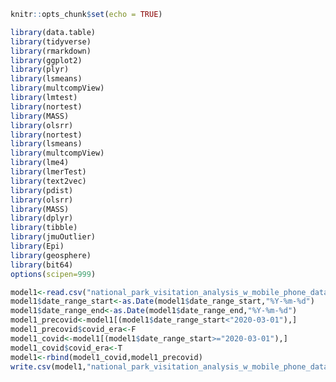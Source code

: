 ```{r setup, include=FALSE}
knitr::opts_chunk$set(echo = TRUE)
```


```{r,warning=FALSE,message=FALSE, include=FALSE}
library(data.table)
library(tidyverse)
library(rmarkdown)
library(ggplot2)
library(plyr)
library(lsmeans)
library(multcompView)
library(lmtest)
library(nortest)
library(MASS)
library(olsrr)
library(nortest)
library(lsmeans)
library(multcompView)
library(lme4)
library(lmerTest)
library(text2vec)
library(pdist)
library(olsrr)
library(MASS)
library(dplyr)
library(tibble)
library(jmuOutlier)
library(Epi)
library(geosphere)
library(bit64)
options(scipen=999)
```



```{r}
model1<-read.csv("national_park_visitation_analysis_w_mobile_phone_data/volume/data/interim/filtered_pois/filtered_pois_based_on_count/aggragated_count.csv")
model1$date_range_start<-as.Date(model1$date_range_start,"%Y-%m-%d")
model1$date_range_end<-as.Date(model1$date_range_end,"%Y-%m-%d")
model1_precovid<-model1[(model1$date_range_start<"2020-03-01"),]
model1_precovid$covid_era<-F
model1_covid<-model1[(model1$date_range_start>="2020-03-01"),]
model1_covid$covid_era<-T
model1<-rbind(model1_covid,model1_precovid)
write.csv(model1,"national_park_visitation_analysis_w_mobile_phone_data/volume/data/interim/filtered_pois/covid_era_classification/aggragated_count.csv")
```



